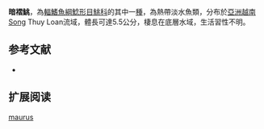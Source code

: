 {{Speciesbox
| name = 暗褶鮡
| status = DD
| status_system = IUCN3.1
| image = 
| image_width = 250px
| genus = Pseudecheneis
| species = maurus
| authority = Ng & Tan, 2007
| synonyms = 
}}
'''暗褶鮡'''，為[[輻鰭魚綱|輻鰭魚綱]][[鯰形目|鯰形目]][[鮡科|鮡科]]的其中一[[種|種]]，為熱帶淡水魚類，分布於[[亞洲|亞洲]][[越南|越南]]Song Thuy Loan流域，體長可達5.5公分，棲息在底層水域，生活習性不明。

==参考文献==
*{{FishBase_species|genus=Pseudecheneis|species=maurus|year=2015|month=3}}

== 扩展阅读 ==
{{refbegin}}
{{wikispecies-inline|Pseudecheneis maurus|暗褶鮡}}
{{refend}}
{{Taxonbar|from=Q5556158}}

[[Category:褶鮡属|maurus]]